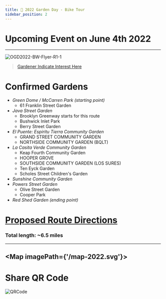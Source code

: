 ```yaml
---
title: 📅 2022 Garden Day - Bike Tour
sidebar_position: 2
---
```

# Upcoming Event on June 4th 2022 
---

![OGD2022-BW-Flyer-R1-_1_](https://user-images.githubusercontent.com/22154417/161403097-76a5e3a6-8f1f-46e1-93e9-b3c517ae6390.png)

> [Gardener Indicate Interest Here](https://forms.gle/DFUY6NtVxcC3xUKy8)

# Confirmed Gardens

+ *Green Dome / McCarren Park (starting point)*
    + 61 Franklin Street Garden
+ *Java Street Garden* 
    + Brooklyn Greenway starts for this route 
    + Bushwick Inlet Park
    + Berry Street Garden 
+ *El Puente: Espiritu Tierra Community Garden* 
    + GRAND STREET COMMUNITY GARDEN
    + NORTHSIDE COMMUNITY GARDEN (BQLT)
+ *La Casita Verde Community Garden* 
    + Keap Fourth Community Garden
    + HOOPER GROVE
    + SOUTHSIDE COMMUNITY GARDEN (LOS SURES)
    + Ten Eyck Garden
    + Scholes Street Children's Garden
+ *Sunshine Community Garden* 
+ *Powers Street Garden*
    + Olive Street Garden 
    + Cooper Park 
+ *Red Shed Garden (ending point)*

# [Proposed Route Directions](https://www.google.com/maps/@40.7157659,-73.9608142,14z/data=!4m2!6m1!1s17nYSWAgDGQOHC7chBfvalj1UAhuKJMlj?authuser=1)
### Total length: ~6.5 miles 

---

<Map imagePath={'/map-2022.svg'}>
    <GreenDome/>
    <Franklin/>
    <JavaSt/>
    <BerrySt/>
    <ElPuente/>
    <LaCasita/>
    <KeapFourth/>
    <TenEyck/>
    <Sunshine/>
    <Olive/>
    <Powers/>
    <RedShed/>
</Map>
---

# Share QR Code
![QRCode](/ShareQR2022.png)



